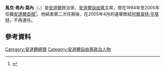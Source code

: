 {{Infobox Prime Minister 
| name        = 馬克·弗內·莫內
| order       = 第四任[[安道爾首相|安道爾首相]]
| monarch     = 法國：<br/>[[法蘭索瓦·米特朗|法蘭索瓦·米特朗]]<br/>[[雅各·席哈克|雅各·席哈克]]<br/>西班牙：<br/>[[霍安·馬蒂·艾拉尼斯|霍安·馬蒂·艾拉尼斯]]<br/>[[霍安·恩里克·比韋斯·西西利亞|霍安·恩里克·比韋斯·西西利亞]]
| term_start  = 1994年12月7日
| term_end    = 2005年5月27日
| deputy      = 
| predecessor = [[奧斯卡·黎巴斯·雷格|奧斯卡·黎巴斯·雷格]]
| successor   = [[阿爾韋特·平塔特|阿爾韋特·平塔特]]
| alma_mater  = 
| birth_date  = {{birth date and age|1946|12|30|df=y}}
| birth_place = [[安道爾|安道爾]][[安道爾城|安道爾城]]
| death_date  = 
| death_place = 
| religion    = 
| spouse      = 
| party       = [[安道爾自由黨|安道爾自由黨]]
}}
'''馬克·弗內·莫內'''（{{lang-ca|Marc Forné i Molné}}，{{bd|1946年|12月30日|||}}）是[[安道爾|安道爾]]政治家、[[安道爾自由黨|安道爾自由黨]]主席，曾在1994年至2005年任職[[安道爾首相|安道爾首相]]<ref>{{cite news|title='Centrality' of UN keynote theme on third day of General Assembly debate|url=http://www.un.org/apps/news/story.asp?newsid=8358&cr=&cr1=|accessdate=18 January 2011|newspaper=[[United_Nations|United Nations]]|date=25 September 2003|archive-date=2012-11-02|archive-url=https://web.archive.org/web/20121102204931/http://www.un.org/apps/news/story.asp?newsid=8358&cr=&cr1=|dead-url=no}}</ref>。他結束第二次任期後，在2005年4月的選舉敗給[[阿爾韋特·平塔特|阿爾韋特·平塔特]]，不再連任。

==參考資料==
{{Reflist}}

{{DEFAULTSORT:Forne Molne, Marc}}
[[Category:安道爾總理|Category:安道爾總理]]
[[Category:安道爾自由黨政治人物|Category:安道爾自由黨政治人物]]

{{politician-stub}}